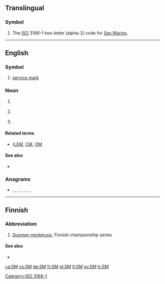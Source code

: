 {{also|.sm|sm|Sm|℠|S. M.}}
==Translingual==

===Symbol===
{{head|mul|symbol}}
# The [[ISO]] 3166-1 two-letter (alpha-2) code for [[San Marino]].

[[Category:ISO 3166-1]]

----

==English==
{{wikipedia}}

===Symbol===
{{en-symbol}}

# [[service mark]]

===Noun===
{{en-noun}}

# {{label|en|US|space science}} {{initialism of|w:service module|service module|lang=en}}
# {{label|en|music}} {{initialism of|short meter|lang=en}}
# {{label|en|science fiction}} {{initialism of|space marine|lang=en}}

====Related terms====
* {{sense|Service module}} {{l|en|LM}}/[[LEM]], [[CM]], [[OM]]

====See also====
* {{sense|Service module}} {{projectlink|wikipedia|Service Module}}

===Anagrams===
* {{l|en|M's}}, {{l|en|M/S}}, {{l|en|MS}}, {{l|en|MS.}}, {{l|en|Ms}}, {{l|en|Ms.}}, {{l|en|m's}}, {{l|en|m.s.}}, {{l|en|m/s}}

----

==Finnish==

===Abbreviation===
{{rfc-header|Abbreviation}}
{{fi-abbr}}

# ''[[Suomen mestaruus]]'', Finnish championship series

====See also====
* {{pedia|Jääkiekon SM-liiga|lang=fi}}

[[ca:SM]]
[[cs:SM]]
[[de:SM]]
[[fr:SM]]
[[pl:SM]]
[[fi:SM]]
[[sv:SM]]
[[tr:SM]]